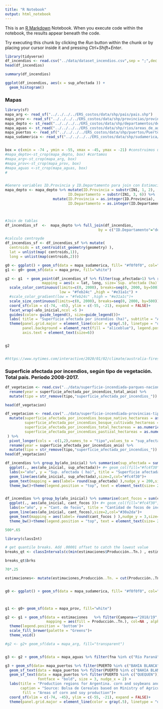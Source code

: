 ```yaml
---
title: "R Notebook"
output: html_notebook
---
```


This is an [R Markdown](http://rmarkdown.rstudio.com) Notebook. When you execute code within the notebook, the results appear beneath the code. 

Try executing this chunk by clicking the *Run* button within the chunk or by placing your cursor inside it and pressing *Ctrl+Shift+Enter*. 

```r

library(tidyverse)
df_incendios <- read.csv("../data/dataset_incendios.csv",sep = ";",dec = ",")
head(df_incendios)


```

```r

summary(df_incendios)

```

```r

ggplot(df_incendios, aes(x = sup_afectada )) +
  geom_histogram()

```

### Mapas
```r
library(sf)
mapa_arg <- read_sf("../../../../ERS_costos/data/shp/pais/pais.shp")
mapa_prov <- read_sf("../../../../ERS_costos/data/shp/provincias/provincias.shp")
mapa_depto <- st_read("../../../../ERS_costos/data/shp/departamentos/departamento.geojson")
mapa_aguas <- st_read("../../../../ERS_costos/data/shp/rios/areas_de_aguas_continentales_BH140.json")
mapa_puertos <- read_sf("../../../../ERS_costos/data/shp/puertos/Puertos.shp")
mapa_sudamerica <- read_sf("../../../../ERS_costos/data/shp/sudamerica/custom.geo.json")


box = c(xmin = -74 , ymin = -55, xmax = -45, ymax = -21) #construimos un box que se enfoque en el continente
#mapa_depto<-st_crop(mapa_depto, box) #cortamos
#mapa_arg<-st_crop(mapa_arg, box)
#mapa_prov<-st_crop(mapa_prov, box)
#mapa_aguas <-st_crop(mapa_aguas, box)
#


#Genero variables ID.Provincia y ID.Departamento para join con Estimaciones
mapa_depto <- mapa_depto %>% mutate(ID.Provincia = substr(IN1, 1, 2),
                             ID.Departamento = substr(IN1, 3, 6)) %>%
                      mutate(ID.Provincia = as.integer(ID.Provincia),
                             ID.Departamento = as.integer(ID.Departamento))



#Join de tablas
df_incendios_sf  <-  mapa_depto %>% full_join(df_incendios,
                                           by = c("ID.Departamento"="departamento_id","ID.Provincia"="provincia_id"))

#calculo centroyde
df_incendios_sf <- df_incendios_sf %>% mutate(
  centroids = st_centroid(st_geometry(geometry) ),
  lat = unlist(map( centroids,1)),                                           
  long = unlist(map(centroids,2)))

g0 <- ggplot() + geom_sf(data = mapa_sudamerica, fill= "#f0f0f0", col="#bdbdbd" )
g1 <- g0+ geom_sf(data = mapa_prov, fill="white")

g2 <- g1  + geom_point(df_incendios_sf %>% filter(sup_afectada>1) %>% rename( `Sup. afectada (ha)`= sup_afectada),
                 mapping = aes(x = lat, long, size=`Sup. afectada (ha)`, col= `Sup. afectada (ha)`),  alpha=.8)+
  scale_color_continuous(limits=c(0, 2000), breaks=seq(0, 2000, by=500),type = "gradient",
                         low = "#feb24c" ,high = "#e31a1c") +
  #scale_color_gradient(low = "#feb24c" ,high = "#e31a1c")+
  scale_size_continuous(limits=c(0, 2000), breaks=seq(0, 2000, by=500))+
  coord_sf(xlim = c(-74, -45), ylim = c(-55, -21), expand = FALSE)+
  facet_wrap(~año_inicial,ncol =5 )+ 
  guides(color= guide_legend(), size=guide_legend())+
  labs( title = "Superficie afectada por incendios (ha)", subtitle = "Años 2011-2015",  y="", x="")+
  theme(panel.grid.major = element_line(color = gray(.5), linetype = "dashed", size = 0.5),
        panel.background = element_rect(fill = "aliceblue"), legend.position = "top",
        axis.text = element_text(size=6))


g2


#https://www.nytimes.com/interactive/2020/01/02/climate/australia-fires-map.html
```

### Superficie afectada por incendios, según tipo de vegetación. Total país. Período 2008-2017.

```r

df_vegetacion <- read.csv("../data/superficie-incendiada-parques-nacionales-tipo-de-vegetacion.csv",sep = ";",dec = ",") %>% select(1:6) %>% pivot_longer(cols = -c(1),names_to = "tipo",values_to = "sup_afectada") %>% 
  rename(year = superficie_afectada_por_incendios_total_anio) %>% 
  mutate(tipo = str_remove(tipo,"superficie_afectada_por_incendios_")) %>% filter(year>2010, year<2016, tipo!="total._hectareas")

head(df_vegetacion)
```





```r

df_vegetacion <- read.csv("../data/superficie-incendiada-provincias-tipo-de-vegetacion.csv",sep = ";", stringsAsFactors = F) %>% select(1:8) %>%
  mutate(superficie_afectada_por_incendios_bosque_nativo_hectareas = as.numeric(superficie_afectada_por_incendios_bosque_nativo_hectareas),
         superficie_afectada_por_incendios_bosque_cultivado_hectareas = as.numeric(superficie_afectada_por_incendios_bosque_cultivado_hectareas),
         superficie_afectada_por_incendios_total_hectareas = as.numeric(superficie_afectada_por_incendios_total_hectareas),
         superficie_afectada_por_incendios_pastizal_hectareas = as.numeric(superficie_afectada_por_incendios_pastizal_hectareas)
 ) %>% 
  pivot_longer(cols = -c(1,2),names_to = "tipo",values_to = "sup_afectada") %>% 
  rename(year = superficie_afectada_por_incendios_anio) %>% 
  mutate(tipo = str_remove(tipo,"superficie_afectada_por_incendios_")) %>% filter(year>2010,year<2016) 
head(df_vegetacion)

```

```r

df_incendios %>% group_by(año_inicial) %>% summarise(sup_afectada = sum(sup_afectada,na.rm = T)) %>% 
  ggplot(., aes(año_inicial, sup_afectada))+ #+ geom_col(fill="#fc4f30")+ 
  labs(x="año", y = "Sup. afectada ( ha)", title = "Superficie afectada por incendios (ha). Total país")+
  geom_line(aes(año_inicial, sup_afectada),size=2,col="#fc4f30")+
  geom_text(mapping = aes(label= round(sup_afectada) ),nudge_y = 200,size=6)+
  theme_bw()+theme(legend.position = "top", text = element_text(size= 25))


df_incendios %>% group_by(año_inicial) %>% summarise(cant_focos = sum(cant_focos,na.rm = T)) %>% 
  ggplot(., aes(año_inicial, cant_focos ))+ #+ geom_col(fill="#fc4f30")+ 
  labs(x="año", y = "Cant. de focos", title = "Cantidad de focos de incendios. Total país")+
  geom_line(aes(año_inicial, cant_focos),size=2,col="#30a2da")+
  geom_text(mapping = aes(label= round(cant_focos ) ),nudge_y = 3,size=6)+
  theme_bw()+theme(legend.position = "top", text = element_text(size= 25))
```

```r
500*.65
```

```r

library(classInt)

# get quantile breaks. Add .00001 offset to catch the lowest value
breaks_qt <- classIntervals(c(min(estimaciones$Producción..Tn.) , estimaciones$Producción..Tn.), n = 4, style = "quantile")

breaks_qt$brks

70*.25
```

```r

estimaciones<- mutate(estimaciones,Producción..Tn. = cut(Producción..Tn., breaks_qt$brks)) 


g0 <- ggplot() + geom_sf(data = mapa_sudamerica, fill= "#f0f0f0", col="#bdbdbd" )



g1 <- g0+ geom_sf(data = mapa_prov, fill="white")

g2 <- g1 + geom_sf(data = estimaciones   %>% filter(Campana=="2018/19", Cultivo %in% c("Maíz", "Soja total") ) ,
                   mapping = aes(fill = Producción..Tn.), col=NA , alpha =.6)+
  theme(legend.position = 'bottom')+
  scale_fill_brewer(palette = "Greens")+
  theme_void()

#g2 <- g2+ geom_sf(data = mapa_arg, fill="transparent")


g3 <- g2 + geom_sf(data = mapa_aguas %>% filter(fna %in% c("Río Paraná","Río Paraguay","Río Uruguay")), col="#386cb0" , size=1.2) 

g3 + geom_sf(data= mapa_puertos %>% filter(PUERTO %in% c("BAHIA BLANCA","ROSARIO","QUEQUEN")), col="black",shape = 23, fill = "darkred", size=3)+
  geom_sf_text(data = mapa_puertos %>% filter(PUERTO %in% c("BAHIA BLANCA","ROSARIO")), aes(label = PUERTO), size = 3, nudge_y = .8) +
  geom_sf_text(data = mapa_puertos %>% filter(PUERTO %in% c("QUEQUEN")), aes(label = PUERTO),
               fontface = "bold", size = 3, nudge_x = 2) + 
  labs(title = "Production regions for Argentina. corn and soybeans and major ports",
       caption = "Source: Bolsa de Cereales based on Ministry of Agriculture,\n Livestock and Fisheries of Argentina 2018/2019 season data",
        fill = "Areas of corn and soy production")+ 
  coord_sf(xlim = c(-74, -45), ylim = c(-55, -21), expand = FALSE)+
  theme(panel.grid.major = element_line(color = gray(.5), linetype = "dashed", size = 0.5), panel.background = element_rect(fill = "aliceblue"),legend.text = element_blank(), legend.position = "top")


```

```r


```
```r


```
```r


```
```r


```
```r


```
```r


```
```r


```